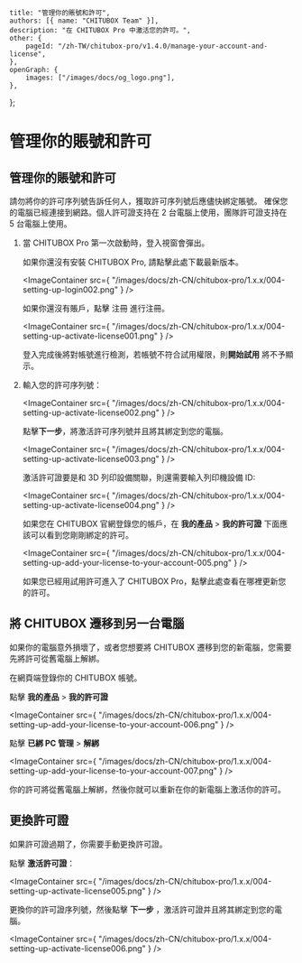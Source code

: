 	title: "管理你的賬號和許可",
	authors: [{ name: "CHITUBOX Team" }],
	description: "在 CHITUBOX Pro 中激活您的許可。",
	other: {
		pageId: "/zh-TW/chitubox-pro/v1.4.0/manage-your-account-and-license",
	},
	openGraph: {
		images: ["/images/docs/og_logo.png"],
	},
};

# 管理你的賬號和許可

## 管理你的賬號和許可

<Admonition type="danger" title="危險">
	請勿將你的許可序列號告訴任何人，獲取許可序列號后應儘快綁定賬號。
</Admonition>

<Admonition type="note" title="注意">
	確保您的電腦已經連接到網路。個人許可證支持在 2
	台電腦上使用，團隊許可證支持在 5 台電腦上使用。
</Admonition>

1. 當 CHITUBOX Pro 第一次啟動時，登入視窗會彈出。

    如果你還沒有安裝 CHITUBOX Pro, 請點擊<Link href="https://www.chitubox.com/zh-Hans/download/chitubox-pro">此處</Link>下載最新版本。

    <ImageContainer
    	src={
    		"/images/docs/zh-CN/chitubox-pro/1.x.x/004-setting-up-login002.png"
    	}
    />

    如果你還沒有賬戶，點擊 <Link href="https://cc.chitubox.com/register">注冊</Link> 進行注冊。

    <ImageContainer
    	src={
    		"/images/docs/zh-CN/chitubox-pro/1.x.x/004-setting-up-activate-license001.png"
    	}
    />

    <Admonition type="note" title="注意">
    	登入完成後將對帳號進行檢測，若帳號不符合試用權限，則<b>開始試用</b>
    	將不予顯示。
    </Admonition>

1. 輸入您的許可序列號：

    <ImageContainer
    	src={
    		"/images/docs/zh-CN/chitubox-pro/1.x.x/004-setting-up-activate-license002.png"
    	}
    />

    點擊**下一步**，將激活許可序列號并且將其綁定到您的電腦。

    <ImageContainer
    	src={
    		"/images/docs/zh-CN/chitubox-pro/1.x.x/004-setting-up-activate-license003.png"
    	}
    />

    激活許可證要是和 3D 列印設備關聯，則還需要輸入列印機設備 ID:

    <ImageContainer
    	src={
    		"/images/docs/zh-CN/chitubox-pro/1.x.x/004-setting-up-activate-license004.png"
    	}
    />

    如果您在 CHITUBOX 官網<Link href="https://cc.chitubox.com/login">登錄</Link>您的帳戶，在 **我的產品** > **我的許可證** 下面應該可以看到您剛剛綁定的許可。

    <ImageContainer
    	src={
    		"/images/docs/zh-CN/chitubox-pro/1.x.x/004-setting-up-add-your-license-to-your-account-005.png"
    	}
    />

    如果您已經用試用許可進入了 CHITUBOX Pro，點擊<Link href="/zh-TW/chitubox-pro/v1.4.1/application-overview/setting-and-help#授权">此處</Link>查看在哪裡更新您的許可。

## 將 CHITUBOX 遷移到另一台電腦

如果你的電腦意外損壞了，或者您想要將 CHITUBOX 遷移到您的新電腦，您需要先將許可從舊電腦上解綁。

在網頁端<Link href="https://cc.chitubox.com/login">登錄</Link>你的 CHITUBOX 帳號。

點擊 **我的產品** > **我的許可證**

<ImageContainer
	src={
		"/images/docs/zh-CN/chitubox-pro/1.x.x/004-setting-up-add-your-license-to-your-account-006.png"
	}
/>

點擊 **已綁 PC 管理** > **解綁**

<ImageContainer
	src={
		"/images/docs/zh-CN/chitubox-pro/1.x.x/004-setting-up-add-your-license-to-your-account-007.png"
	}
/>

你的許可將從舊電腦上解綁，然後你就可以重新在你的新電腦上激活你的許可。

## 更換許可證

如果許可證過期了，你需要手動更換許可證。

點擊 **激活許可證**：

<ImageContainer
	src={
		"/images/docs/zh-CN/chitubox-pro/1.x.x/004-setting-up-activate-license005.png"
	}
/>

更換你的許可證序列號，然後點擊 **下一步** ，激活許可證并且將其綁定到您的電腦。

<ImageContainer
	src={
		"/images/docs/zh-CN/chitubox-pro/1.x.x/004-setting-up-activate-license006.png"
	}
/>
